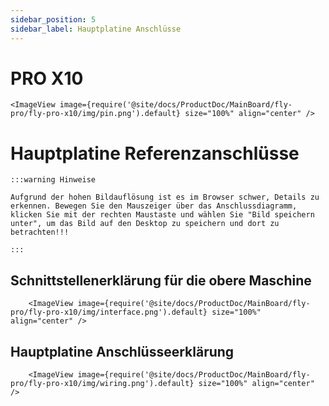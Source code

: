 ```yaml
---
sidebar_position: 5
sidebar_label: Hauptplatine Anschlüsse
---
```





# PRO X10

    <ImageView image={require('@site/docs/ProductDoc/MainBoard/fly-pro/fly-pro-x10/img/pin.png').default} size="100%" align="center" />


# Hauptplatine Referenzanschlüsse

    :::warning Hinweise

    Aufgrund der hohen Bildauflösung ist es im Browser schwer, Details zu erkennen. Bewegen Sie den Mauszeiger über das Anschlussdiagramm, klicken Sie mit der rechten Maustaste und wählen Sie "Bild speichern unter", um das Bild auf den Desktop zu speichern und dort zu betrachten!!!

    :::

## Schnittstellenerklärung für die obere Maschine
        <ImageView image={require('@site/docs/ProductDoc/MainBoard/fly-pro/fly-pro-x10/img/interface.png').default} size="100%" align="center" />

## Hauptplatine Anschlüsseerklärung
        <ImageView image={require('@site/docs/ProductDoc/MainBoard/fly-pro/fly-pro-x10/img/wiring.png').default} size="100%" align="center" />